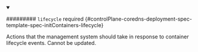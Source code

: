 


<details className="config-field" data-expandable="true" open>
<summary>

######### `lifecycle` <span className="config-field-required" data-required="false">required</span> <span className="config-field-type"></span> <span className="config-field-default"></span> <span className="config-field-enum"></span> {#controlPlane-coredns-deployment-spec-template-spec-initContainers-lifecycle}

Actions that the management system should take in response to container lifecycle events.
Cannot be updated.

</summary>

<PartialLifecyclereference />


</details>

